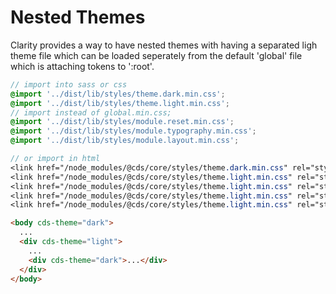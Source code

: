 
<Meta title="Themes/Nested Themes" />

# Nested Themes

Clarity provides a way to have nested themes with having a separated ligh theme file which can be loaded
seperately from the default 'global' file which is attaching tokens to ':root'.

```scss
// import into sass or css
@import '../dist/lib/styles/theme.dark.min.css';
@import '../dist/lib/styles/theme.light.min.css';
// import instead of global.min.css;
@import '../dist/lib/styles/module.reset.min.css';
@import '../dist/lib/styles/module.typography.min.css';
@import '../dist/lib/styles/module.layout.min.css';

// or import in html
<link href="/node_modules/@cds/core/styles/theme.dark.min.css" rel="stylesheet">
<link href="/node_modules/@cds/core/styles/theme.light.min.css" rel="stylesheet">
<link href="/node_modules/@cds/core/styles/theme.light.min.css" rel="stylesheet">
<link href="/node_modules/@cds/core/styles/theme.light.min.css" rel="stylesheet">
<link href="/node_modules/@cds/core/styles/theme.light.min.css" rel="stylesheet">
```

```html
<body cds-theme="dark">
  ...
  <div cds-theme="light">
    ...
    <div cds-theme="dark">...</div>
  </div>
</body>
```

<Preview>
  <Story id="stories-themes--nested-themes" />
</Preview>

